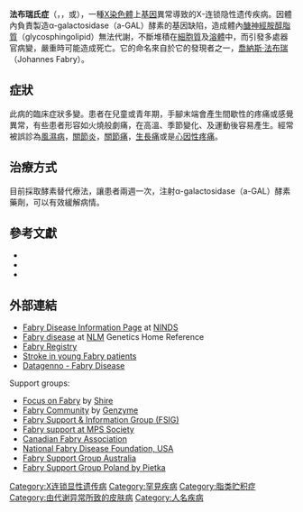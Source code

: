 {{medical}}
{{Infobox disease
|  Name = 法布瑞氏症
|  Image = PBB Protein GLA image.jpg
|  Caption = [[Alpha_galactosidase|Alpha galactosidase]] - 這種蛋白質在法布瑞氏症患者身上產生異常
|  ICD10 = {{ICD10|E|75|2|e|70}} ([[ILDS|ILDS]] E75.25)
|  ICD9 = {{ICD9|272.7}}
|  OMIM = 301500
|  OMIM_mult =
|  MedlinePlus =
|  eMedicineSubj = neuro
|  eMedicineTopic = 579
|  eMedicine_mult = {{eMedicine2|derm|707}} {{eMedicine2|ped|2888}}
|  DiseasesDB = 4638
|  MeshID = D000795
}}
'''法布瑞氏症'''（{{lang-en|Fabry disease}}，{{lang|en|Fabry's disease}}，或{{lang|en|Anderson-Fabry disease}}），一種[[X染色體|X染色體]]上[[基因|基因]]異常導致的X-连锁隐性遗传疾病。因體內負責製造α-galactosidase（a-GAL）酵素的基因缺陷，造成體內[[醣神經胺醇脂質|醣神經胺醇脂質]]（glycosphingolipid）無法代謝，不斷堆積在[[細胞質|細胞質]]及[[溶體|溶體]]中，而引發多處器官病變，嚴重時可能造成死亡。它的命名來自於它的發現者之一，[[喬納斯·法布瑞|喬納斯·法布瑞]]（Johannes Fabry）。

==症狀==
此病的臨床症狀多變。患者在兒童或青年期，手腳末端會產生間歇性的疼痛或感覺異常，有些患者形容如火燒般劇痛，在高溫、季節變化、及運動後容易產生。經常被誤診為[[風濕病|風濕病]]，[[關節炎|關節炎]]，[[關節痛|關節痛]]，[[生長痛|生長痛]]或是[[心因性疼痛|心因性疼痛]]。
==治療方式==
目前採取酵素替代療法，讓患者兩週一次，注射α-galactosidase（a-GAL）酵素藥劑，可以有效緩解病情。

==參考文獻==
{{refbegin}}
* {{Cite book|last1 = James | first1 = William D. | last2 = Berger | first2 = Timothy G. | first3 = Dirk | last3 = Elston |title=Andrews' Diseases of the Skin: clinical Dermatology |publisher=Saunders Elsevier |location= | date = 2006 |isbn=0-7216-2921-0 |oclc= |doi= |accessdate=|ref=harv}}
*{{cite journal | last1 = Schiffmann | first1 = Raphael | last2 = Kopp | first2 = Jeffrey B. | last3 = Austin | first3 = Howard A. | first4 = Sharda | last4 = Sabnis | first5 = David F. | last5 = Moore | first6 = Thais | last6 = Weibel | first7 = James E. | last7 = Balow | first8 = Roscoe O. | last8 = Brady |title=Enzyme replacement therapy in Fabry disease: a randomized controlled trial |journal=[[JAMA_(journal)|JAMA]] |volume=285 |issue=21 |pages=2743–2749 |date=June 2001  |pmid=11386930 |doi=10.1001/jama.285.21.2743}}
*{{cite journal | last1 = Wilcox | first1 = William R. | last2 = Banikazemi | first2 = Maryam | last3 = Guffon | first3 = Nathalie | first4 = Stephen | last4 = Waldek | first5 = Philip | last5 = Lee | first6 = Gabor E. | last6 = Linthorst | first7 = Robert J. | last7 = Desnick | first8 = Dominique P. | last8 = Germain |title=Long-term safety and efficacy of enzyme replacement therapy for Fabry disease | url = https://archive.org/details/sim_american-journal-of-human-genetics_2004-07_75_1/page/65 |journal=[[American_Journal_of_Human_Genetics|American Journal of Human Genetics]] |volume=75 |issue=1 |pages=65–74 |date=July 2004  |pmid=15154115 |pmc=1182009 |doi=10.1086/422366}}
{{refend}}

==外部連結==
* [http://www.ninds.nih.gov/disorders/fabrys/fabrys.htm Fabry Disease Information Page] {{Wayback|url=http://www.ninds.nih.gov/disorders/fabrys/fabrys.htm |date=20161202231054 }} at [[NINDS|NINDS]]
* [http://ghr.nlm.nih.gov/condition=fabrydisease Fabry disease] {{Wayback|url=http://ghr.nlm.nih.gov/condition=fabrydisease |date=20210218090440 }} at [[United_States_National_Library_of_Medicine|NLM]] Genetics Home Reference
* [https://web.archive.org/web/20130601115058/https://www.lsdregistry.net/fabryregistry/ Fabry Registry]
* [http://www.sifap.de Stroke in young Fabry patients] {{Wayback|url=http://www.sifap.de/ |date=20110719083722 }}
* [http://www.datagenno.com/diseases/761_fabry-disease Datagenno - Fabry Disease] {{Wayback|url=http://www.datagenno.com/diseases/761_fabry-disease |date=20210414060306 }}

;Support groups:
* [http://www.focusonfabry.com/ Focus on Fabry] {{Wayback|url=http://www.focusonfabry.com/ |date=20120506175336 }} by [[Shire_plc|Shire]]
* [http://www.fabrycommunity.com Fabry Community] {{Wayback|url=http://www.fabrycommunity.com/ |date=20181210063656 }} by [[Genzyme_Corporation|Genzyme]]
* [http://www.fabry.org/ Fabry Support & Information Group (FSIG)] {{Wayback|url=http://www.fabry.org/ |date=20120227143635 }}
* [http://www.mpssociety.co.uk/index.php?page=fabry-disease Fabry support at MPS Society] {{Wayback|url=http://www.mpssociety.co.uk/index.php?page=fabry-disease |date=20120227143635 }}
* [http://www.fabrycanada.com Canadian Fabry Association] {{Wayback|url=http://www.fabrycanada.com/ |date=20211204053013 }}
* [http://www.fabrydisease.org/ National Fabry Disease Foundation, USA] {{Wayback|url=http://www.fabrydisease.org/ |date=20210414060339 }}
* [http://www.fabry.com.au Fabry Support Group Australia] {{Wayback|url=http://www.fabry.com.au/ |date=20211215071040 }}
* [https://web.archive.org/web/20130418074307/http://www.fabry.org.pl/jomla/ Fabry Support Group Poland by Pietka]

{{X连锁遗传病}}
{{Lipid storage disorders}}

{{Authority control}}
[[Category:X连锁显性遗传病|Category:X连锁显性遗传病]]
[[Category:罕見疾病|Category:罕見疾病]]
[[Category:脂类贮积症|Category:脂类贮积症]]
[[Category:由代谢异常所致的皮肤病|Category:由代谢异常所致的皮肤病]]
[[Category:人名疾病|Category:人名疾病]]